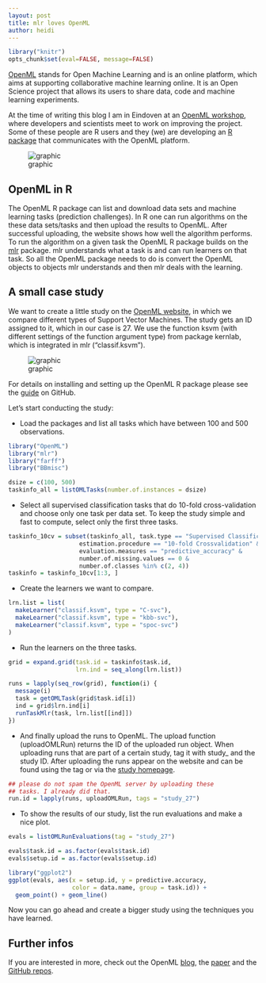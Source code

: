 ```yaml
---
layout: post
title: mlr loves OpenML
author: heidi
---
```


```r
library("knitr")
opts_chunk$set(eval=FALSE, message=FALSE)
```


[OpenML](http://www.openml.org/) stands for Open Machine Learning and is an
online platform, which aims at supporting collaborative machine learning
online. It is an Open Science project that allows its users to share data, code
and machine learning experiments.

At the time of writing this blog I am in Eindoven at an [OpenML
workshop](http://openml2016dev.openml.org/), where developers and scientists
meet to work on improving the project. Some of these people are R users and they (we)
are developing an [R package](https://github.com/openml/openml-r) that
communicates with the OpenML platform.


![graphic](/images/2016-09-09-mlr-loves-OpenML/mlr_loves_openml.png) 

## OpenML in R
The OpenML R package can list and download data sets and machine
learning tasks (prediction challenges).  In R one can run algorithms on the
these data sets/tasks and
then upload the results to OpenML. After successful uploading, the website shows how well the
algorithm performs.  To run the algorithm on a given task the OpenML R package
builds on the [mlr](https://github.com/mlr-org/mlr) package. mlr understands
what a task is and can run learners on that task. So all the OpenML package
needs to do is convert the OpenML objects to objects mlr understands and then
mlr deals with the learning.


## A small case study

We want to create a little study on the [OpenML
website](http://www.openml.org/), in which we compare different types of Support
Vector Machines.  The study gets an ID assigned to it, which in our case is 27.
We use the function ksvm (with different settings of the function argument type)
from package kernlab, which is integrated in mlr ("classif.ksvm").

![graphic](/images/2016-09-09-mlr-loves-OpenML/openml_screenshot_study.png) 


For details on installing and setting up the OpenML R package please see the
[guide](https://github.com/openml/openml-r) on GitHub.

Let's start conducting the study:

- Load the packages and list all tasks which have between 100 and 500
  observations. 
```r
library("OpenML")
library("mlr")
library("farff")
library("BBmisc")
```

```r
dsize = c(100, 500)
taskinfo_all = listOMLTasks(number.of.instances = dsize)
```

- Select all supervised classification tasks that do 10-fold cross-validation
  and choose only one task per data set. To keep the study simple and fast to compute, 
  select only the first three tasks.
```r
taskinfo_10cv = subset(taskinfo_all, task.type == "Supervised Classification" & 
                    estimation.procedure == "10-fold Crossvalidation" &
                    evaluation.measures == "predictive_accuracy" &
                    number.of.missing.values == 0 &
                    number.of.classes %in% c(2, 4))
taskinfo = taskinfo_10cv[1:3, ]

```

- Create the learners we want to compare.
```r
lrn.list = list(
  makeLearner("classif.ksvm", type = "C-svc"),
  makeLearner("classif.ksvm", type = "kbb-svc"),
  makeLearner("classif.ksvm", type = "spoc-svc")
)
```

- Run the learners on the three tasks.
```r
grid = expand.grid(task.id = taskinfo$task.id, 
                   lrn.ind = seq_along(lrn.list))

runs = lapply(seq_row(grid), function(i) {
  message(i)
  task = getOMLTask(grid$task.id[i])
  ind = grid$lrn.ind[i]
  runTaskMlr(task, lrn.list[[ind]])
})
```

- And finally upload the runs to OpenML.  The upload function (uploadOMLRun)
  returns the ID of the uploaded run object.  When uploading runs that are part
of a certain study, tag it with study_ and the study ID. After uploading the runs appear
on the website and can be found using the tag or via the
[study homepage](http://www.openml.org/index.php/s/27).

```r
## please do not spam the OpenML server by uploading these
## tasks. I already did that.
run.id = lapply(runs, uploadOMLRun, tags = "study_27")
```


- To show the results of our study, list the run evaluations and make a nice plot.

```r
evals = listOMLRunEvaluations(tag = "study_27")

evals$task.id = as.factor(evals$task.id)
evals$setup.id = as.factor(evals$setup.id)

library("ggplot2")
ggplot(evals, aes(x = setup.id, y = predictive.accuracy, 
                  color = data.name, group = task.id)) + 
  geom_point() + geom_line()

```

Now you can go ahead and create a bigger study using the techniques you have learned.


## Further infos
If you are interested in more, check out the OpenML
[blog](https://medium.com/open-machine-learning), the
[paper](https://www.researchgate.net/publication/263890323_OpenML_Networked_science_in_machine_learning)
and the [GitHub repos](https://github.com/openml).





